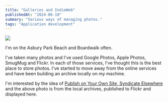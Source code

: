 ```yaml
---
title: "Galleries and IndieWeb"
publishedAt: "2024-06-10"
summary: "Various ways of managing photos."
tags: "Application development"
---
```


![](https://live.staticflickr.com/65535/51833192245_05dc433c4f_b.jpg)

I'm on the Asbury Park Beach and Boardwalk often.  

I've taken many photos and I've used Google Photos, Apple Photos, SmugMug and Flickr. In each of those 
services, I've thought this is the best place to store photos.  I've started to move away
from the online services and have been building an archive locally on my machine.

I'm interested by the idea of [Publish on Your Own Site, Syndicate Elsewhere](https://indieweb.org/POSSE) and
the above photo is from the local archives, published to Flickr and displayed here.
